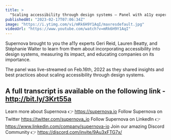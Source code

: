 ```yaml
---
title: >
  "Scaling accessibility through design systems — Panel with a11y experts, powered by Supernova"
publishedAt: "2023-02-17T07:06:34Z"
image: "https://i.ytimg.com/vi/mRk6H9Y1AqI/maxresdefault.jpg"
videoUrl: "https://www.youtube.com/watch?v=mRk6H9Y1AqI"
---
```


Supernova brought to you the a11y experts Geri Reid, Lauren Beatty, and Stéphanie Walter to learn from them about incorporating accessibility into design systems, measuring its impact, and educating companies on its importance.

The panel was live-streamed on Feb.16th, 2022 as they shared insights and best practices about scaling accessibility through design systems.

## A full transcript is available on the following link - http://bit.ly/3Krt55a

Learn more about Supernova 👉 https://supernova.io
Follow Supernova on Twitter https://twitter.com/supernova_io
Follow Supernova on LinkedIn 👉https://www.linkedin.com/company/supernova-io
Join our amazing Discord Community 👉 https://discord.com/invite/9Au3xFTG7x/
